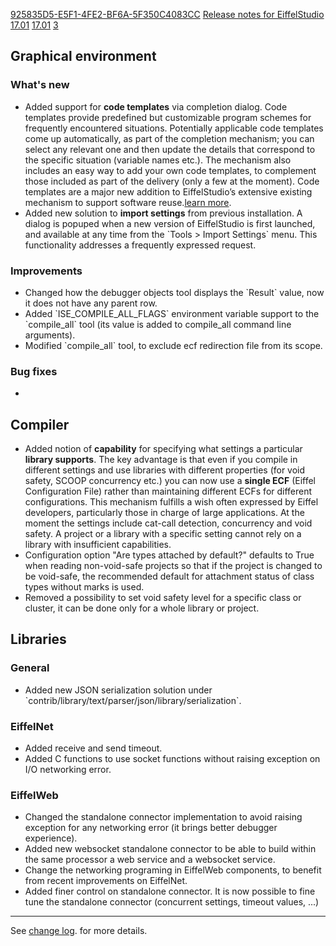 [[Property:uuid|925835D5-E5F1-4FE2-BF6A-5F350C4083CC]]
[[Property:title|Release notes for EiffelStudio 17.01]]
[[Property:link_title|17.01]]
[[Property:weight|3]]

{{UnderConstruction|This page is under construction.}}

==Graphical environment==
===What's new===
* Added support for '''code templates''' via completion dialog. Code templates provide predefined but customizable program schemes for frequently encountered situations. Potentially applicable code templates come up automatically, as part of the completion mechanism; you can select any relevant one and then update the details that correspond to the specific situation (variable names etc.). The mechanism also includes an easy way to add your own code templates, to complement those included as part of the delivery (only a few at the moment). Code templates are a major new addition to EiffelStudio’s extensive existing mechanism to support software reuse.[https://www.eiffel.org/doc/eiffelstudio/Code%20Templates learn more].
* Added new solution to '''import settings''' from previous installation. A dialog is popuped when a new version of EiffelStudio is first launched, and available at any time from the `Tools > Import Settings` menu. This functionality addresses a frequently expressed request.

===Improvements===
* Changed how the debugger objects tool displays the `Result` value, now it does not have any parent row.
* Added `ISE_COMPILE_ALL_FLAGS` environment variable support to the `compile_all` tool  (its value is added to compile_all command line arguments). 
* Modified `compile_all` tool, to exclude ecf redirection file from its scope.


===Bug fixes===
* 

==Compiler==
* Added notion of '''capability''' for specifying what settings a particular '''library supports'''. The key advantage is that even if you compile in different settings and use libraries with different properties (for void safety, SCOOP concurrency etc.) you can now use a '''single ECF''' (Eiffel Configuration File) rather than maintaining different ECFs for different configurations. This mechanism fulfills a wish often expressed by Eiffel developers, particularly those in charge of large applications.  At the moment the settings include cat-call detection, concurrency and void safety. A project or a library with a specific setting cannot rely on a library with insufficient capabilities.
* Configuration option "Are types attached by default?" defaults to True when reading non-void-safe projects so that if the project is changed to be void-safe, the recommended default for attachment status of class types without marks is used.
* Removed a possibility to set void safety level for a specific class or cluster, it can be done only for a whole library or project.

==Libraries==
===General===
* Added new JSON serialization solution under `contrib/library/text/parser/json/library/serialization`.

===EiffelNet===
* Added receive and send timeout.
* Added C functions to use socket functions without raising exception on I/O networking error.

===EiffelWeb===
* Changed the standalone connector implementation to avoid raising exception for any networking error (it brings better debugger experience).
* Added new websocket standalone connector to be able to build within the same processor a web service and a websocket service.
* Change the networking programing in EiffelWeb components, to benefit from recent improvements on EiffelNet. 
* Added finer control on standalone connector. It is now possible to fine tune the standalone connector (concurrent settings, timeout values, ...)

----

See [https://dev.eiffel.com/EiffelStudio_17.01_Releases change log]. for more details.